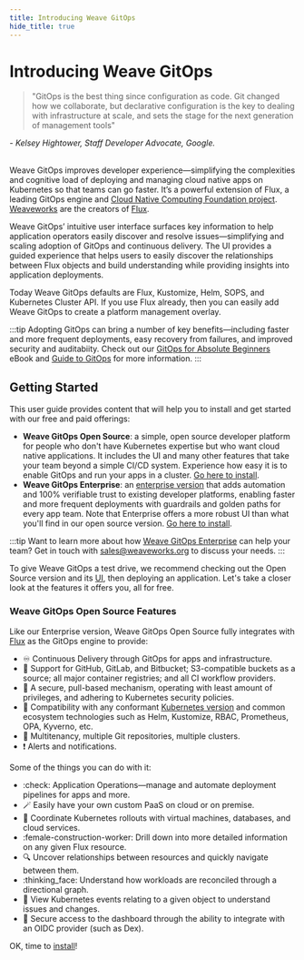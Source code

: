 ```yaml
---
title: Introducing Weave GitOps
hide_title: true
---
```


# Introducing Weave GitOps

> "GitOps is the best thing since configuration as code. Git changed how we collaborate, but declarative configuration is the key to dealing with infrastructure at scale, and sets the stage for the next generation of management tools"

<cite>- Kelsey Hightower, Staff Developer Advocate, Google.</cite><br/><br/>

Weave GitOps improves developer experience—simplifying the complexities and cognitive load of deploying and managing cloud native apps on Kubernetes so that teams can go faster. It’s a powerful extension of Flux, a leading GitOps engine and [Cloud Native Computing Foundation project](https://www.cncf.io/projects/). [Weaveworks](https://weave.works) are the creators of [Flux][flux].

Weave GitOps’ intuitive user interface surfaces key information to help application operators easily discover and resolve issues—simplifying and scaling adoption of GitOps and continuous delivery. The UI provides a guided experience that helps users to easily discover the relationships between Flux objects and build understanding while providing insights into application deployments.

Today Weave GitOps defaults are Flux, Kustomize, Helm, SOPS, and Kubernetes Cluster API. If you use Flux already, then you can easily add Weave GitOps to create a platform management overlay.

:::tip
Adopting GitOps can bring a number of key benefits—including faster and more frequent deployments, easy recovery from failures, and improved security and auditabiity. Check out our [GitOps for Absolute Beginners](https://go.weave.works/WebContent-EB-GitOps-for-Beginners.html) eBook and [Guide to GitOps](https://www.weave.works/technologies/gitops/) for more information.
:::

## Getting Started

This user guide provides content that will help you to install and get started with our free and paid offerings:
- **Weave GitOps Open Source**: a simple, open source developer platform for people who don't have Kubernetes expertise but who want cloud native applications. It includes the UI and many other features that take your team beyond a simple CI/CD system. Experience how easy it is to enable GitOps and run your apps in a cluster. [Go here to install](./open-source/getting-started/install-OSS.mdx).
- **Weave GitOps Enterprise**: an [enterprise version](./enterprise/getting-started/intro-enterprise.mdx) that adds automation and 100% verifiable trust to existing developer platforms, enabling faster and more frequent deployments with guardrails and golden paths for every app team. Note that Enterprise offers a more robust UI than what you'll find in our open source version. [Go here to install](./enterprise/getting-started/install-enterprise.mdx).

:::tip
Want to learn more about how [Weave GitOps Enterprise](./enterprise/getting-started/intro-enterprise.mdx) can help your team?
Get in touch with sales@weaveworks.org to discuss your needs.
:::

To give Weave GitOps a test drive, we recommend checking out the Open Source version and its [UI](./open-source/getting-started/ui-OSS.mdx), then deploying an application. Let's take a closer look at the features it offers you, all for free.

### Weave GitOps Open Source Features

Like our Enterprise version, Weave GitOps Open Source fully integrates with [Flux](https://fluxcd.io/docs/) as the GitOps engine to provide:
  - :infinity: Continuous Delivery through GitOps for apps and infrastructure.
  - :jigsaw: Support for GitHub, GitLab, and Bitbucket; S3-compatible buckets as a source; all major container registries; and all CI workflow providers.
  - :key: A secure, pull-based mechanism, operating with least amount of privileges, and adhering to Kubernetes security policies.
  - :electric_plug: Compatibility with any conformant [Kubernetes version](https://fluxcd.io/docs/installation/#prerequisites) and common ecosystem technologies such as Helm, Kustomize, RBAC, Prometheus, OPA, Kyverno, etc.
  - :office: Multitenancy, multiple Git repositories, multiple clusters.
  - :exclamation: Alerts and notifications.

Some of the things you can do with it:

- :check: Application Operations—manage and automate deployment pipelines for apps and more.
- :magic_wand: Easily have your own custom PaaS on cloud or on premise.
- :link: Coordinate Kubernetes rollouts with virtual machines, databases, and cloud services.
- :female-construction-worker: Drill down into more detailed information on any given Flux resource.
- :mag: Uncover relationships between resources and quickly navigate between them.
- :thinking_face: Understand how workloads are reconciled through a directional graph.
- :goggles: View Kubernetes events relating to a given object to understand issues and changes.
- :no_pedestrians: Secure access to the dashboard through the ability to integrate with an OIDC provider (such as Dex).

OK, time to [install](./open-source/getting-started/install-OSS.mdx)!

[flux]: https://fluxcd.io
